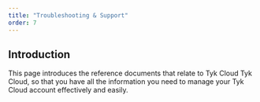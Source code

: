 ```yaml
---
title: "Troubleshooting & Support"
order: 7
---
```


## Introduction

This page introduces the reference documents that relate to Tyk Cloud Tyk Cloud, so that you have all the information you need to manage your Tyk Cloud account effectively and easily.

